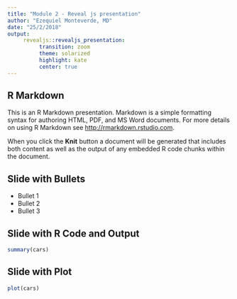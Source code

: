```yaml
---
title: "Module 2 - Reveal js presentation"
author: "Ezequiel Monteverde, MD"
date: "25/2/2018"
output: 
     revealjs::revealjs_presentation:
          transition: zoom
          theme: solarized
          highlight: kate
          center: true
---
```


## R Markdown

This is an R Markdown presentation. Markdown is a simple formatting syntax for authoring HTML, PDF, and MS Word documents. For more details on using R Markdown see <http://rmarkdown.rstudio.com>.

When you click the **Knit** button a document will be generated that includes both content as well as the output of any embedded R code chunks within the document.

## Slide with Bullets

- Bullet 1
- Bullet 2
- Bullet 3

## Slide with R Code and Output

```r
summary(cars)
```

## Slide with Plot

```r
plot(cars)
```

